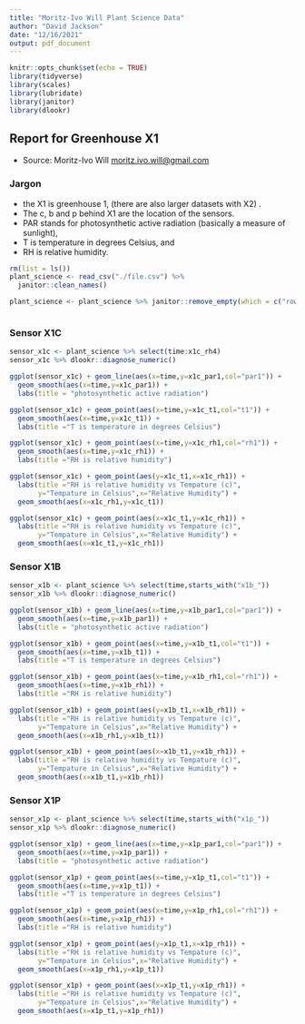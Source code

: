 ```yaml
---
title: "Moritz-Ivo Will Plant Science Data"
author: "David Jackson"
date: "12/16/2021"
output: pdf_document
---
```


```r
knitr::opts_chunk$set(echo = TRUE)
library(tidyverse)
library(scales)
library(lubridate)
library(janitor)
library(dlookr)
```

## Report for Greenhouse X1
* Source: Moritz-Ivo Will <moritz.ivo.will@gmail.com>

### Jargon

* the X1 is greenhouse 1, (there are also larger datasets with X2) . 
* The c, b and p behind X1 are the location of the sensors.
* PAR stands for photosynthetic active radiation (basically a measure of sunlight), 
* T is temperature in degrees Celsius, and 
* RH is relative humidity.

```r
rm(list = ls())
plant_science <- read_csv("./file.csv") %>% 
  janitor::clean_names() 

plant_science <- plant_science %>% janitor::remove_empty(which = c("rows","cols"))
```

```r

```

### Sensor X1C

```r
sensor_x1c <- plant_science %>% select(time:x1c_rh4)
sensor_x1c %>% dlookr::diagnose_numeric()
```


```r
ggplot(sensor_x1c) + geom_line(aes(x=time,y=x1c_par1,col="par1")) +
  geom_smooth(aes(x=time,y=x1c_par1)) +
  labs(title = "photosynthetic active radiation")

ggplot(sensor_x1c) + geom_point(aes(x=time,y=x1c_t1,col="t1")) +
  geom_smooth(aes(x=time,y=x1c_t1)) +
  labs(title ="T is temperature in degrees Celsius") 

ggplot(sensor_x1c) + geom_point(aes(x=time,y=x1c_rh1,col="rh1")) +
  geom_smooth(aes(x=time,y=x1c_rh1)) +
  labs(title ="RH is relative humidity") 

```

```r
ggplot(sensor_x1c) + geom_point(aes(y=x1c_t1,x=x1c_rh1)) +
  labs(title ="RH is relative humidity vs Tempature (c)",
       y="Tempature in Celsius",x="Relative Humidity") +
  geom_smooth(aes(x=x1c_rh1,y=x1c_t1))

ggplot(sensor_x1c) + geom_point(aes(x=x1c_t1,y=x1c_rh1)) +
  labs(title ="RH is relative humidity vs Tempature (c)",
       y="Tempature in Celsius",x="Relative Humidity") +
  geom_smooth(aes(x=x1c_t1,y=x1c_rh1))
```


### Sensor X1B

```r
sensor_x1b <- plant_science %>% select(time,starts_with("x1b_"))
sensor_x1b %>% dlookr::diagnose_numeric()
```


```r
ggplot(sensor_x1b) + geom_line(aes(x=time,y=x1b_par1,col="par1")) +
  geom_smooth(aes(x=time,y=x1b_par1)) +
  labs(title = "photosynthetic active radiation")

ggplot(sensor_x1b) + geom_point(aes(x=time,y=x1b_t1,col="t1")) +
  geom_smooth(aes(x=time,y=x1b_t1)) +
  labs(title ="T is temperature in degrees Celsius") 

ggplot(sensor_x1b) + geom_point(aes(x=time,y=x1b_rh1,col="rh1")) +
  geom_smooth(aes(x=time,y=x1b_rh1)) +
  labs(title ="RH is relative humidity") 

```

```r
ggplot(sensor_x1b) + geom_point(aes(y=x1b_t1,x=x1b_rh1)) +
  labs(title ="RH is relative humidity vs Tempature (c)",
       y="Tempature in Celsius",x="Relative Humidity") +
  geom_smooth(aes(x=x1b_rh1,y=x1b_t1))

ggplot(sensor_x1b) + geom_point(aes(x=x1b_t1,y=x1b_rh1)) +
  labs(title ="RH is relative humidity vs Tempature (c)",
       y="Tempature in Celsius",x="Relative Humidity") +
  geom_smooth(aes(x=x1b_t1,y=x1b_rh1))
```



### Sensor X1P

```r
sensor_x1p <- plant_science %>% select(time,starts_with("x1p_"))
sensor_x1p %>% dlookr::diagnose_numeric()
```


```r
ggplot(sensor_x1p) + geom_line(aes(x=time,y=x1p_par1,col="par1")) +
  geom_smooth(aes(x=time,y=x1p_par1)) +
  labs(title = "photosynthetic active radiation")

ggplot(sensor_x1p) + geom_point(aes(x=time,y=x1p_t1,col="t1")) +
  geom_smooth(aes(x=time,y=x1p_t1)) +
  labs(title ="T is temperature in degrees Celsius") 

ggplot(sensor_x1p) + geom_point(aes(x=time,y=x1p_rh1,col="rh1")) +
  geom_smooth(aes(x=time,y=x1p_rh1)) +
  labs(title ="RH is relative humidity") 

```

```r
ggplot(sensor_x1p) + geom_point(aes(y=x1p_t1,x=x1p_rh1)) +
  labs(title ="RH is relative humidity vs Tempature (c)",
       y="Tempature in Celsius",x="Relative Humidity") +
  geom_smooth(aes(x=x1p_rh1,y=x1p_t1))

ggplot(sensor_x1p) + geom_point(aes(x=x1p_t1,y=x1p_rh1)) +
  labs(title ="RH is relative humidity vs Tempature (c)",
       y="Tempature in Celsius",x="Relative Humidity") +
  geom_smooth(aes(x=x1p_t1,y=x1p_rh1))
```



